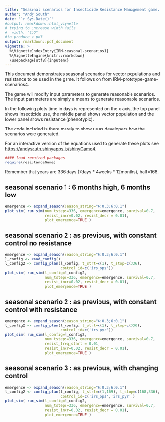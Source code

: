 ```yaml
---
title: "Seasonal scenarios for Insecticide Resistance Management game. v1"
author: "Andy South"
date: "`r Sys.Date()`"
#output: rmarkdown::html_vignette
# trying to increase width fails
#  width: "110" 
#to produce a pdf
output: rmarkdown::pdf_document
vignette: >
  %\VignetteIndexEntry{IRM-seasonal-scenarios1}
  %\VignetteEngine{knitr::rmarkdown}
  \usepackage[utf8]{inputenc}
---
```


This document demonstrates seasonal scenarios for vector populations and resistance to be used in the game. It follows on from IRM-prototype-game-scenarios4.


The game will modify input parameters to generate reasonable scenarios. The input parameters are simply a means to generate reasonable scenarios.


In the following plots time in days is represented on the x axis, the top panel shows insecticide use, the middle panel shows vector population and the lower panel shows resistance (phenotypic). 

The code included is there merely to show us as developers how the scenarios were generated.

For an interactive version of the equations used to generate these plots see [https://andysouth.shinyapps.io/shinyGame4](https://andysouth.shinyapps.io/shinyGame4).


```r
#### load required packages
require(resistanceGame)
```

Remember that years are 336 days (7days * 4weeks * 12months), half=168.

\newpage

## seasonal scenario 1 : 6 months high, 6 months low

```r
emergence <- expand_season(season_string="6:0.3;6:0.1")
plot_sim( run_sim(num_tsteps=336, emergence=emergence, survival=0.7,
                  resist_incr=0.02, resist_decr = 0.01), 
                  plot_emergence=TRUE )
```

\newpage

## seasonal scenario 2 : as previous, with constant control no resistance

```r
emergence <- expand_season(season_string="6:0.3;6:0.1")
l_config <- read_config()
l_config2 <- config_plan(l_config, t_strt=c(1), t_stop=c(336),
                         control_id=c('irs_ops'))
plot_sim( run_sim(l_config=l_config2, 
                  num_tsteps=336, emergence=emergence, survival=0.7,
                  resist_incr=0.02, resist_decr = 0.01), 
                  plot_emergence=TRUE )
```

## seasonal scenario 2 : as previous, with constant control with resistance

```r
emergence <- expand_season(season_string="6:0.3;6:0.1")
l_config2 <- config_plan(l_config, t_strt=c(1), t_stop=c(336),
                         control_id=c('irs_pyr'))
plot_sim( run_sim(l_config=l_config2, 
                  num_tsteps=336, emergence=emergence, survival=0.7,
                  resist_freq_start = 0.01,
                  resist_incr=0.02, resist_decr = 0.01), 
                  plot_emergence=TRUE )
```


## seasonal scenario 3 : as previous, with changing control

```r
emergence <- expand_season(season_string="6:0.3;6:0.1")
l_config2 <- config_plan(l_config, t_strt=c(1,169), t_stop=c(168,336),
                         control_id=c('irs_ops','irs_pyr'))
plot_sim( run_sim(l_config=l_config2, 
                  num_tsteps=336, emergence=emergence, survival=0.7,
                  resist_incr=0.02, resist_decr = 0.01), 
                  plot_emergence=TRUE )
```

\newpage




